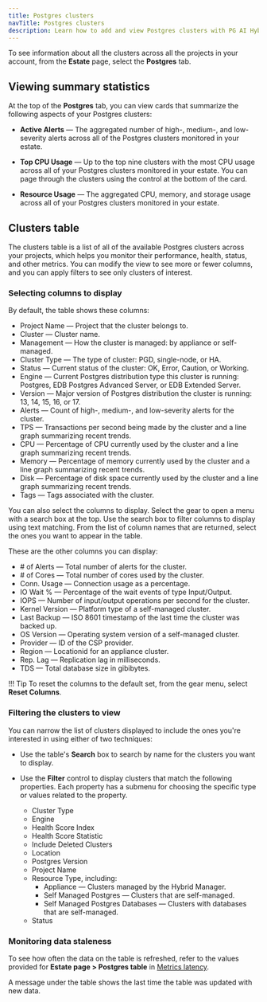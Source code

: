 ```yaml
---
title: Postgres clusters
navTitle: Postgres clusters
description: Learn how to add and view Postgres clusters with PG AI Hybrid Manager.
---
```


To see information about all the clusters across all the projects in your account, from the **Estate** page, select the **Postgres** tab.

## Viewing summary statistics

At the top of the **Postgres** tab, you can view cards that summarize the following aspects of your Postgres clusters:

-  **Active Alerts** &mdash; The aggregated number of high-, medium-, and low-severity alerts across all of the Postgres clusters monitored in your estate.

-  **Top CPU Usage** &mdash; Up to the top nine clusters with the most CPU usage across all of your Postgres clusters monitored in your estate. You can page through the clusters using the control at the bottom of the card.

-  **Resource Usage** &mdash; The aggregated CPU, memory, and storage usage across all of your Postgres clusters monitored in your estate.

## Clusters table

The clusters table is a list of all of the available Postgres clusters across your projects, which helps you monitor their performance, health, status, and other metrics. You can modify the view to see more or fewer columns, and you can apply filters to see only clusters of interest.

### Selecting columns to display

By default, the table shows these columns:

- Project Name &mdash; Project that the cluster belongs to.
- Cluster &mdash; Cluster name.
- Management &mdash; How the cluster is managed: by appliance or self-managed.
- Cluster Type &mdash; The type of cluster: PGD, single-node, or HA.
- Status &mdash; Current status of the cluster: OK, Error, Caution, or Working.
- Engine &mdash; Current Postgres distribution type this cluster is running: Postgres, EDB Postgres Advanced Server, or EDB Extended Server.
- Version &mdash; Major version of Postgres distribution the cluster is running: 13, 14, 15, 16, or 17.
- Alerts &mdash; Count of high-, medium-, and low-severity alerts for the cluster.
- TPS &mdash; Transactions per second being made by the cluster and a line graph summarizing recent trends.
- CPU  &mdash; Percentage of CPU currently used by the cluster and a line graph summarizing recent trends.
- Memory &mdash; Percentage of memory currently used by the cluster and a line graph summarizing recent trends.
- Disk &mdash; Percentage of disk space currently used by the cluster and a line graph summarizing recent trends.
- Tags &mdash; Tags associated with the cluster.

You can also select the columns to display. Select the gear to open a menu with a search box at the top. Use the search box to filter columns to display using text matching. From the list of column names that are returned, select the ones you want to appear in the table. 

These are the other columns you can display:

- \# of Alerts &mdash; Total number of alerts for the cluster.
- \# of Cores &mdash; Total number of cores used by the cluster.
- Conn. Usage &mdash; Connection usage as a percentage.
- IO Wait % &mdash; Percentage of the wait events of type Input/Output.
- IOPS &mdash; Number of input/output operations per second for the cluster.
- Kernel Version &mdash; Platform type of a self-managed cluster.
- Last Backup &mdash; ISO 8601 timestamp of the last time the cluster was backed up.
- OS Version &mdash; Operating system version of a self-managed cluster.
- Provider &mdash; ID of the CSP provider.
- Region &mdash; Locationid for an appliance cluster.
- Rep. Lag &mdash; Replication lag in milliseconds.
- TDS &mdash; Total database size in gibibytes.

!!! Tip
    To reset the columns to the default set, from the gear menu, select **Reset Columns**.

### Filtering the clusters to view

You can narrow the list of clusters displayed to include the ones you're interested in using either of two techniques: 

- Use the table's **Search** box to search by name for the clusters you want to display.
- Use the **Filter** control to display clusters that match the following properties. Each property has a submenu for choosing the specific type or values related to the property.

    - Cluster Type
    - Engine
    - Health Score Index
    - Health Score Statistic
    - Include Deleted Clusters
    - Location
    - Postgres Version
    - Project Name
    - Resource Type, including:
        - Appliance &mdash; Clusters managed by the Hybrid Manager.
        - Self Managed Postgres &mdash; Clusters that are self-managed.
        - Self Managed Postgres Databases &mdash; Clusters with databases that are self-managed.
    - Status

### Monitoring data staleness

To see how often the data on the table is refreshed, refer to the values provided for **Estate page > Postgres table** in [Metrics latency](/edb-postgres-ai/hybrid-manager/using_hybrid_manager/monitoring/monitoring_console/metrics_latency).

A message under the table shows the last time the table was updated with new data.
